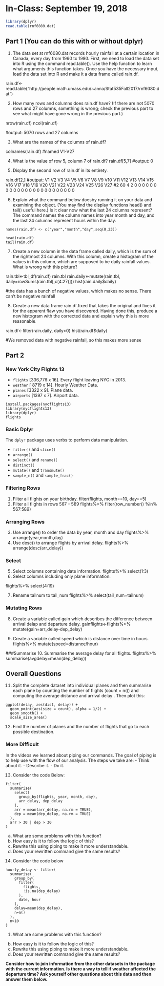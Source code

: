 # In-Class: September 19, 2018

```r
library(dplyr)
read.table(rnf6080.dat)
```

## Part 1 (You can do this with or without dplyr)

1. The data set at rnf6080.dat records hourly rainfall at a certain location in Canada, every day from 1960 to 1980. First, we need to load the data set into R using the command read.table(). Use the help function to learn what arguments this function takes. Once you have the necessary input, load the data set into R and make it a data frame called rain.df.

rain.df<-read.table("http://people.math.umass.edu/~anna/Stat535Fall2017/rnf6080.dat")

2. How many rows and columns does rain.df have? (If there are not 5070 rows and 27 columns, something is wrong; check the previous part to see what might have gone wrong in the previous part.)

nrow(rain.df)
ncol(rain.df)

#output: 5070 rows and 27 columns

3. What are the names of the columns of rain.df?

colnames(rain.df)
#named V1-V27

4. What is the value of row 5, column 7 of rain.df?
rain.df[5,7]
#output: 0

5. Display the second row of rain.df in its entirety.

rain.df[2,]
#output:  V1 V2 V3 V4 V5 V6 V7 V8 V9 V10 V11 V12 V13 V14 V15 V16 V17 V18 V19 V20 V21 V22 V23 V24 V25 V26 V27
#2 60  4  2  0  0  0  0  0  0   0   0   0   0   0   0   0   0   0   0   0   0   0   0   0   0   0   0

6. Explain what the command below doesby running it on your data and examining the object. (You may find the display functions head() and tail() useful here.) Is it clear now what the last 24 columns represent?
The command names the column names into year month and day, and the last 24 columns represent hours within the day.

```
names(rain.df) <- c("year","month","day",seq(0,23))

head(rain.df)
tail(rain.df)
````
7. Create a new column in the data frame called daily, which is the sum of the rightmost 24 columns. With this column, create a histogram of the values in this column, which are supposed to be daily rainfall values. What is wrong with this picture?

rain.tbl<-tbl_df(rain.df)
rain.tbl
rain.daily<-mutate(rain.tbl, daily=rowSums(rain.tbl[,c(4:27)]))
hist(rain.daily$daily)

#the data has a bunch of negative values, which makes no sense. There can't be negative rainfall 


8. Create a new data frame rain.df.fixed that takes the original and fixes it for the apparent flaw you have discovered. Having done this, produce a new histogram with the corrected data and explain why this is more reasonable.

rain.df<-filter(rain.daily, daily>0)
hist(rain.df$daily)

#We removed data with negative rainfall, so this makes more sense

## Part 2
### New York City Flights 13

- `flights` [336,776 x 16]. Every flight leaving NYC in 2013.
- `weather` [ 8719 x 14]. Hourly Weather Data.
- `planes` [3322 x 9]. Plane data.
- `airports` [1397 x 7]. Airport data.


```
install.packages(nycflights13)
library(nycflights13)
library(dplyr)
flights
```

### Basic Dplyr

The `dplyr` package uses verbs to perform data manipulation.

- `filter()` and `slice()`
- `arrange()`
- `select()` and `rename()`
- `distinct()`
- `mutate()` and `transmute()`
- `sample_n()` and `sample_frac()`

### Filtering Rows

1. Filter all flights on your birthday.
filter(flights, month==10, day==5)
2. Filter all flights in rows 567 - 589
flights%>%
  filter(row_number() %in% 567:589)


### Arranging Rows
3. Use arrange() to order the data by year, month and day
flights%>%
  arrange(year,month,day)
4. Use desc() to arrange flights by arrival delay.
flights%>%
  arrange(desc(arr_delay))

### Select
5. Select columns containing date information.
  flights%>%
    select(1:3)
6. Select columns including only plane information.

flights%>%
    select(4:19)
    
7. Rename tailnum to tail_num
flights%>%
  select(tail_num=tailnum)


### Mutating Rows
8. Create a variable called gain which describes the difference between arrival delap and departure delay.
  gainflights<-flights%>%
    mutate(gain=arr_delay-dep_delay)

9. Create a variable called speed which is distance over time in hours.
  flights%>%
    mutate(speed=distance/hour)

###Summarise
10. Summarise the average delay for all flights.
  flights%>%
    summarise(avgdelay=mean(dep_delay))

## Overall Questions

11. Split the complete dataset into individual planes and then summarise each plane by counting the number of flights (count = n()) and computing the average distance and arrival delay . Then plot this:

```
ggplot(delay, aes(dist, delay)) +
  geom_point(aes(size = count), alpha = 1/2) +
  geom_smooth() +
  scale_size_area()
```
12. Find the number of planes and the number of flights that go to each possible destination.

### More Difficult

In the videos we learned about piping our commands. The goal of piping is to help use with the flow of our analysis. The steps we take are:
- Think about it. 
- Describe it. 
- Do it.

13. Consider the code Below:

```
filter(
  summarise(
    select(
      group_by(flights, year, month, day),
      arr_delay, dep_delay
    ),
    arr = mean(arr_delay, na.rm = TRUE),
    dep = mean(dep_delay, na.rm = TRUE)
  ),
  arr > 30 | dep > 30
)
```

a. What are some problems with this function?
b. How easy is it to follow the logic of this?
c. Rewrite this using piping to make it more understandable.
d. Does your rewritten command give the same results?

14. Consider the code below

```
hourly_delay <- filter(
  summarise(
    group_by(
      filter(
        flights, 
        !is.na(dep_delay)
      ),
      date, hour
    ),
    delay=mean(dep_delay),
    n=n()
  ),
  n>10
)
```

1. What are some problems with this function?
b. How easy is it to follow the logic of this?
c. Rewrite this using piping to make it more understandable.
d. Does your rewritten command give the same results?


**Consider how to join information from the other datasets in the package with the current information. Is there a way to tell if weather affected the departure time? Ask yourself other questions about this data and then answer them below.**